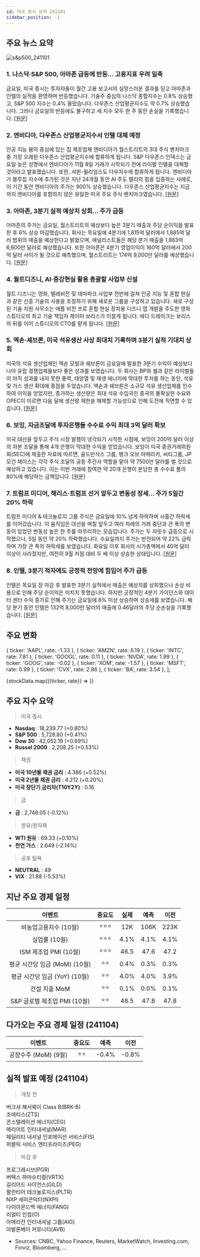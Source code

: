 ```yaml
---
id: 미국 증시 요약 241101
sidebar_position: -1
---
```


## 주요 뉴스 요약

![s&p500_241101](/map/241101.png)

### 1. **나스닥·S&P 500, 아마존 급등에 반등... 고용지표 우려 일축**

금요일, 미국 증시는 투자자들이 월간 고용 보고서의 실망스러운 결과를 딛고 아마존과 인텔의 실적을 환영하며 반등했습니다. 기술주 중심의 나스닥 종합지수는 0.8% 상승했고, S&P 500 지수는 0.4% 올랐습니다. 다우존스 산업평균지수도 약 0.7% 상승했습니다. 그러나 금요일의 반등에도 불구하고 세 지수 모두 한 주 동안 손실을 기록했습니다. [[원문]](https://finance.yahoo.com/news/live/stock-market-today-nasdaq-sp-500-rebound-as-amazon-surges-market-shrugs-off-jobs-data-124606760.html)

### 2. **엔비디아, 다우존스 산업평균지수서 인텔 대체 예정**

인공 지능 붐의 중심에 있는 칩 제조업체 엔비디아가 월스트리트의 3대 주식 벤치마크 중 가장 오래된 다우존스 산업평균지수에 합류하게 됩니다. S&P 다우존스 인덱스는 금요일 늦은 성명에서 엔비디아가 11월 8일 거래가 시작되기 전에 라이벌 인텔을 대체할 것이라고 발표했습니다. 또한, 셔윈-윌리엄스도 다우지수에 합류하게 됩니다. 엔비디아가 블루칩 지수에 추가된 것은 지난 24개월 동안 AI 주도 랠리의 힘을 입증하는 사례로, 이 기간 동안 엔비디아의 주가는 900% 상승했습니다. 다우존스 산업평균지수는 지금까지 엔비디아를 포함하지 않은 유일한 미국 주요 주식 벤치마크였습니다. [[원문]](https://finance.yahoo.com/news/nvidia-set-replace-intel-dow-231147426.html)

### 3. **아마존, 3분기 실적 예상치 상회... 주가 급등**

아마존의 주가는 금요일, 월스트리트의 예상보다 높은 3분기 매출과 주당 순이익을 발표한 후 6% 상승 마감했습니다. 회사는 목요일에 4분기에 1,815억 달러에서 1,885억 달러 범위의 매출을 예상한다고 밝혔으며, 애널리스트들은 해당 분기 매출을 1,863억 6,600만 달러로 예상했습니다. 또한 아마존은 4분기 영업이익이 160억 달러에서 200억 달러 사이가 될 것으로 예측했으며, 월스트리트는 174억 9,000만 달러를 예상했습니다. [[원문]](https://finance.yahoo.com/news/amazon-stock-pops-after-q3-earnings-beat-150027690.html)

### 4. **월트디즈니, AI·증강현실 활용 총괄할 사업부 신설**

월트 디즈니는 영화, 텔레비전 및 테마파크 사업부 전반에 걸쳐 인공 지능 및 혼합 현실과 같은 신흥 기술의 사용을 조정하기 위해 새로운 그룹을 구성하고 있습니다. 새로 구성된 기술 지원 사무소는 애플 비전 프로 혼합 현실 장치용 디즈니 앱 개발을 주도한 영화 스튜디오의 최고 기술 책임자 제이미 보리스가 이끌게 됩니다. 에디 드레이크는 보리스의 뒤를 이어 스튜디오의 CTO를 맡게 됩니다. [[원문]](https://www.reuters.com/technology/artificial-intelligence/walt-disney-forms-business-unit-coordinate-use-ai-augmented-reality-2024-11-01/)

### 5. **엑손·셰브론, 미국 석유생산 사상 최대치 기록하며 3분기 실적 기대치 상회**

미국의 석유 생산업체인 엑손 모빌과 쉐브론이 금요일에 발표한 3분기 수익이 예상보다 나아 유럽 경쟁업체들보다 좋은 성과를 보였습니다. 두 회사는 BP와 쉘과 같은 라이벌들이 아직 성과를 내지 못한 풍력, 태양열 및 재생 에너지에 막대한 투자를 하는 동안, 석유 및 가스 생산 확대에 중점을 두었습니다. 엑손과 쉐브론은 소규모 석유 생산업체를 인수하여 이익을 얻었지만, 증가하는 생산량은 최대 석유 수입국인 중국의 불확실한 수요와 OPEC이 이르면 다음 달에 생산량 제한을 해제할 가능성으로 인해 도전에 직면할 수 있습니다. [[원문]](https://www.reuters.com/business/energy/exxon-chevron-top-q3-profit-expectations-record-high-oil-output-2024-11-01/)

### 6. **보잉, 자금조달에 투자은행들 수수료 수익 최대 3억 달러 확보**

미국 대선을 앞두고 주식 시장 발행이 냉각되기 시작한 시점에, 보잉이 200억 달러 이상의 자본 조달을 통해 4개 은행이 막대한 수익을 얻었습니다. 보잉이 미국 증권거래위원회(SEC)에 제출한 자료에 따르면, 골드만삭스 그룹, 뱅크 오브 아메리카, 씨티그룹, JP모건 체이스는 각각 주식 조달의 공동 주간사 역할을 맡아 약 7500만 달러를 벌 것으로 예상하고 있습니다. 이는 이번 거래에 참여한 약 20개 은행이 분담한 총 수수료 풀의 80%에 해당하는 금액입니다. [[원문]](https://www.bloomberg.com/news/articles/2024-11-01/boeing-bankers-grab-up-to-300-million-in-capital-raise-fees?srnd=phx-markets)

### 7. **트럼프 미디어, 해리스·트럼프 선거 앞두고 변동성 장세... 주가 5일간 20% 하락**

트럼프 미디어 & 테크놀로지 그룹 주식은 금요일에 10% 넘게 하락하며 사흘간 하락세를 이어갔습니다. 이 움직임은 대선을 며칠 앞두고 여러 차례의 거래 중단과 큰 폭의 변동이 있었던 변동성 높은 한 주를 마무리하는 모습입니다. 주가는 두 자릿수 급등으로 시작했으나, 5일 동안 약 20% 하락했습니다. 수요일까지 주가는 반전되어 약 22% 급락하며 가장 큰 폭의 하락세를 보였습니다. 화요일 이후 회사의 시가총액에서 40억 달러 이상이 사라졌지만, 여전히 9월 저점 대비 두 배 이상 상승한 상태입니다. [[원문]](https://finance.yahoo.com/news/djt-stock-slumps-20-over-last-5-days-to-cap-volatile-week-ahead-of-harris-trump-election-174742097.html)

### 8. **인텔, 3분기 적자에도 긍정적 전망에 힘입어 주가 급등**

인텔은 목요일 장 마감 후 발표한 3분기 실적에서 매출은 예상치를 상회했으나 손상 비용으로 인해 주당 순이익은 미치지 못했습니다. 하지만 긍정적인 4분기 가이던스와 데이터 센터 수익 증가로 인해 주가는 금요일에 8% 이상 상승하며 상승세를 보였습니다. 해당 분기 동안 인텔은 132억 8,000만 달러의 매출에 0.46달러의 주당 순손실을 기록했습니다. [[원문]](https://finance.yahoo.com/news/intel-stock-jumps-on-positive-outlook-despite-q3-losses-201212146.html)

## 주요 변화

  { ticker: 'AAPL', rate: -1.33 },
  { ticker: 'AMZN', rate: 6.19 },
  { ticker: 'INTC', rate: 7.81 },
  { ticker: 'GOOGL', rate: 0.11 },
  { ticker: 'NVDA', rate: 1.99 },
  { ticker: 'GOOG', rate: -0.02 },
  { ticker: 'XOM', rate: -1.57 },
  { ticker: 'MSFT', rate: 0.99 },
  { ticker: 'CVX', rate: 2.86 },
  { ticker: 'BA', rate: 3.54 },
];

{stockData.map(({ticker, rate}) => <StockCardMini key={ticker} ticker={ticker} rate={rate}></StockCardMini>)}

## 주요 지수 요약

> 미국 증시

- **Nasdaq** : 18,239.77 (+0.80%)
- **S&P 500** : 5,728.80 (+0.41%)
- **Dow 30** : 42,052.19 (+0.69%)
- **Russel 2000** : 2,208.25 (+0.53%)

> 채권

- **미국 10년물 채권 금리** : 4.386 (+0.52%)
- **미국 2년물 채권 금리** : 4.212 (+0.20%)
- **미국 장단기 금리차(T10Y2Y)** : 0.16

> 금

- **금** : 2,746.05 (-0.12%)

> 원유/원자재

- **WTI 원유** : 69.33 (+0.10%)
- **천연 가스** : 2.649 (-2.14%)

> 공포 탐욕

- **NEUTRAL** : 49
- **VIX** : 21.88 (-5.53%)

## 지난 주요 경제 일정

|            이벤트             | 중요도 | 실제 | 예측 | 이전 |
| :---------------------------: | :----: | :--: | :--: | :--: |
|     비농업고용지수 (10월)     | ⭐⭐⭐ | 12K  | 106K | 223K |
|         실업률 (10월)         | ⭐⭐⭐ | 4.1% | 4.1% | 4.1% |
|     ISM 제조업 PMI (10월)     | ⭐⭐⭐ | 46.5 | 47.6 | 47.2 |
| 평균 시간당 임금 (MoM) (10월) |  ⭐⭐  | 0.4% | 0.3% | 0.3% |
| 평균 시간당 임금 (YoY) (10월) |  ⭐⭐  | 4.0% | 4.0% | 3.9% |
|         건설 지출 MoM         |  ⭐⭐  | 0.1% | 0.0% | 0.1% |
| S&P 글로벌 제조업 PMI (10월)  |  ⭐⭐  | 48.5 | 47.8 | 47.8 |

## 다가오는 주요 경제 일정 (241104)

|        이벤트        | 중요도 | 예측  | 이전  |
| :------------------: | :----: | :---: | :---: |
| 공장수주 (MoM) (9월) |  ⭐⭐  | -0.4% | -0.8% |

## 실적 발표 예정 (241104)

> 개장 전

버크셔 해서웨이 Class B(BRK-B)  
조에티스(ZTS)  
콘스텔레이션 에너지(CEG)  
메리어트 인터내셔널(MAR)  
페딜리티 내셔널 인포메이션 서비스(FIS)  
퍼블릭 서비스 엔터프라이즈(PEG)

> 마감 후

프로그레시브(PGR)  
버텍스 파마슈티컬(VRTX)  
길리어드 사이언스(GILD)  
팔란티어 테크놀로지스(PLTR)  
NXP 세미콘덕터(NXPI)  
다이아몬드백 에너지(FANG)  
리얼티 인컴(O)  
아메리칸 인터내셔널 그룹(AIG)  
아발론베이 커뮤니티(AVB)

- Sources: CNBC, Yahoo Finance, Reuters, MarketWatch, Investing.com, Finviz, Bloomberg, ...
